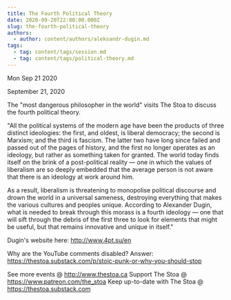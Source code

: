 ```yaml
---
title: The Fourth Political Theory
date: 2020-09-20T22:00:00.000Z
slug: the-fourth-political-theory
authors:
  - author: content/authors/aleksandr-dugin.md
tags:
  - tag: content/tags/session.md
  - tag: content/tags/political-theory.md
---
```






Mon Sep 21 2020

September 21, 2020

The "most dangerous philosopher in the world" visits The Stoa to discuss the fourth political theory.

"All the political systems of the modern age have been the products of three distinct ideologies: the first, and oldest, is liberal democracy; the second is Marxism; and the third is fascism. The latter two have long since failed and passed out of the pages of history, and the first no longer operates as an ideology, but rather as something taken for granted. The world today finds itself on the brink of a post-political reality — one in which the values of liberalism are so deeply embedded that the average person is not aware that there is an ideology at work around him.

As a result, liberalism is threatening to monopolise political discourse and drown the world in a universal sameness, destroying everything that makes the various cultures and peoples unique. According to Alexander Dugin, what is needed to break through this morass is a fourth ideology — one that will sift through the debris of the first three to look for elements that might be useful, but that remains innovative and unique in itself."

Dugin's website here: http://www.4pt.su/en

Why are the YouTube comments disabled? Answer: https://thestoa.substack.com/p/stoic-punk-or-why-you-should-stop

See more events @ http://www.thestoa.ca
Support The Stoa @ https://www.patreon.com/the_stoa
Keep up-to-date with The Stoa @ https://thestoa.substack.com


